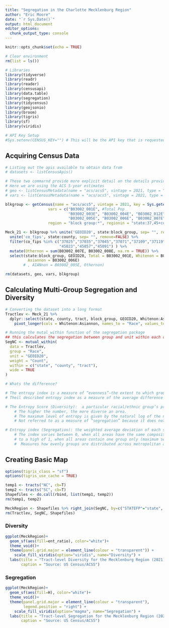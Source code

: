 ```yaml
---
title: "Segregation in the Charlotte Mecklenburg Region"
author: "Eric Moore"
date: "`r Sys.Date()`"
output: html_document
editor_options:
  chunk_output_type: console
---
```


```r
knitr::opts_chunk$set(echo = TRUE)

# Clear environment
rm(list = ls())

# Libraries
library(tidyverse)
library(readr)
library(reader)
library(censusapi)
library(data.table)
library(segregation)
library(tidycensus)
library(geojsonio)
library(broom)
library(tigris)
library(sf)
library(viridis)

# API Key Setup
#Sys.setenv(CENSUS_KEY="") # This will be the API key that is requested from the Census' website
```

## Acquiring Census Data

```r
# Listing out the apis available to obtain data from
# datasets <- listCensusApis()

# These two commarnd provide more explicit detail on the details provided within particular datasets
# Here we are using the ACS 5-year estimates
# geo <- listCensusMetadata(name = "acs/acs5", vintage = 2021, type = "geographies")
# vars <- listCensusMetadata(name = "acs/acs5", vintage = 2021, type = "variables")

blkgroup <- getCensus(name = "acs/acs5", vintage = 2021, key = Sys.getenv("CENSUS_API_KEY"),
                   vars = c("B03002_001E", #Total Pop
                            "B03002_003E", "B03002_004E", "B03002_012E", #White, Black, Hispanic
                            "B03002_005E", "B03002_006E", "B03002_007E", "B03002_008E"), #Alaska Native, Asian, Hawaiian, Other
                   region = "block group:*", regionin = "state:37,45+county:*+tract:*")

Meck_21 <- blkgroup %>% unite('GEOID20', state:block_group, sep= "", remove=FALSE) %>% 
  unite('co_fips', state:county, sep= "", remove=FALSE) %>% 
  filter(co_fips %in% c("37025","37035","37045","37071","37109","37119","37159","37167","37179",
                        "45023","45057","45091") ) %>% 
  mutate(Othernon = sum(B03002_007E, B03002_008E, na.rm = TRUE)) %>%
  select(state:block_group, GEOID20, Total = B03002_001E, Whitenon = B03002_003E, Blknon = B03002_004E, Hisp = B03002_012E,
          Asiannon = B03002_006E) 
        # , AIANnon = B03002_005E, Othernon)

rm(datasets, geo, vars, blkgroup)
```

## Calculating Multi-Group Segregation and Diversity

```r

# Converting the dataset into a long format
Tractlev <- Meck_21 %>%
  dplyr::select(state, county, tract, block_group, GEOID20, Whitenon:Asiannon) %>%
    pivot_longer(cols = Whitenon:Asiannon, names_to = "Race", values_to = "Count")

# Running the mutal_within function of the segregation package
## this calculates the segregation between group and unit within each category (race)
SegNC <- mutual_within(
  data = Tractlev,
  group = "Race",
  unit = "GEOID20",
  weight = "Count",
  within = c("state", "county", "tract"),
  wide = TRUE
)

# Whats the difference?

# The entropy index is a measure of “evenness”—the extent to which groups are evenly distributed among organizational units
# Theil described entropy index as a measure of the average difference between a unit’s group proportions and that of the system as a whole

# The Entropy Score (Diversity):  a particular racial/ethnic group’s proportion of the whole geographic area population
    # The higher the number, the more diverse an area. 
    # The maximum level of entropy is given by the natural log of the number of groups used in the calculations. 
    # Not referred to as a measure of “segregation” because it does not measure the distribution of these groups across a metropolitan area

# Entropy index (Segregation): the weighted average deviation of each subunit’s entropy from the geo-wide entropy, expressed as a fraction of the geo-wide area’s total entropy
    # The index varies between 0, when all areas have the same composition as the entire metropolitan area (i.e., maximum integration), 
    # to a high of 1, when all areas contain one group only (maximum segregation).
    #  Measures how evenly groups are distributed across metropolitan area neighborhoods, regardless of the size of each of the groups
```

## Creating Basic Map

```r
options(tigris_class = "sf")
options(tigris_use_cache = TRUE)

temp1 <- tracts("NC", cb=T)
temp2 <- tracts("SC", cb=T)
Shapefiles <- do.call(rbind, list(temp1, temp2))
rm(temp1, temp2)

MeckRegion <- Shapefiles %>% right_join(SegNC, by=c("STATEFP"="state", "COUNTYFP"="county", "TRACTCE"="tract"))
rm(Tractlev, SegNC, Shapefiles)
```

### Diversity
```r
ggplot(MeckRegion)+
  geom_sf(aes(fill=ent_ratio), color="white")+
  theme_void()+
  theme(panel.grid.major = element_line(colour = "transparent")) +
    scale_fill_viridis(option="viridis", name="Diversity") +
  labs(title = "Tract-level Diversity for the Mecklenburg Region (2021)", 
       caption = "Source: US Census/ACS5")
```

### Segregation
```r
ggplot(MeckRegion)+
  geom_sf(aes(fill=H), color="white")+
  theme_void()+
  theme(panel.grid.major = element_line(colour = "transparent"),
        legend.position = "right") +
    scale_fill_viridis(option="magma", name="Segregation") +
  labs(title = "Tract-level Segregation for the Mecklenburg Region (2021)", 
       caption = "Source: US Census/ACS5")
```

